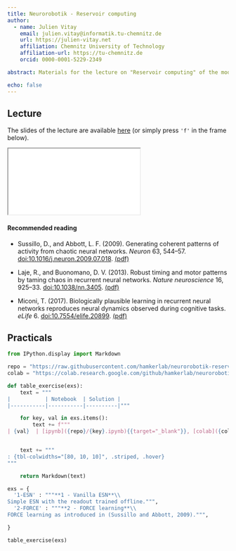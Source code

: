 ```yaml
---
title: Neurorobotik - Reservoir computing
author: 
  - name: Julien Vitay 
    email: julien.vitay@informatik.tu-chemnitz.de
    url: https://julien-vitay.net
    affiliation: Chemnitz University of Technology
    affiliation-url: https://tu-chemnitz.de
    orcid: 0000-0001-5229-2349

abstract: Materials for the lecture on "Reservoir computing" of the module **Neurorobotik** at the Technische Universität Chemnitz. 

echo: false
---
```


## Lecture

The slides of the lecture are available [here](slides/index.qmd){target="_blank"} (or simply press `'f'` in the frame below).

<div>

```{=html}
<iframe class="slide-deck" src="slides/index.html"></iframe>
```

</div>

#### Recommended reading {-}

* Sussillo, D., and Abbott, L. F. (2009). Generating coherent patterns of activity from chaotic neural networks. *Neuron* 63, 544–57. [doi:10.1016/j.neuron.2009.07.018](https://doi.org/10.1016/j.neuron.2009.07.018). [(pdf)](pdf/SussilloAbbott2009.pdf)

* Laje, R., and Buonomano, D. V. (2013). Robust timing and motor patterns by taming chaos in recurrent neural networks. *Nature neuroscience* 16, 925–33. [doi:10.1038/nn.3405](https://doi.org/10.1038/nn.3405). [(pdf)](pdf/LajeBuonomano2013.pdf)

* Miconi, T. (2017). Biologically plausible learning in recurrent neural networks reproduces neural dynamics observed during cognitive tasks. *eLife* 6. [doi:10.7554/elife.20899](https://doi.org/10.7554/elife.20899). [(pdf)](pdf/Miconi2017.pdf)

## Practicals

```python
from IPython.display import Markdown

repo = "https://raw.githubusercontent.com/hamkerlab/neurorobotik-reservoir/main/notebooks"
colab = "https://colab.research.google.com/github/hamkerlab/neurorobotik-reservoir/blob/main/notebooks"

def table_exercise(exs):
    text = """
|           | Notebook  | Solution |
|-----------|-----------|----------|"""

    for key, val in exs.items():
        text += f"""
| {val}  | [ipynb]({repo}/{key}.ipynb){{target="_blank"}}, [colab]({colab}/{key}.ipynb){{target="_blank"}}   | [ipynb]({repo}/{key}-solution.ipynb){{target="_blank"}}, [colab]({colab}/{key}-solution.ipynb){{target="_blank"}} |"""


    text += """
: {tbl-colwidths="[80, 10, 10]", .striped, .hover}
"""

    return Markdown(text)
```

```python
exs = {
  '1-ESN' : """**1 - Vanilla ESN**\\
Simple ESN with the readout trained offline.""",
  '2-FORCE' : """**2 - FORCE learning**\\
FORCE learning as introduced in (Sussillo and Abbott, 2009).""",

}

table_exercise(exs)
```